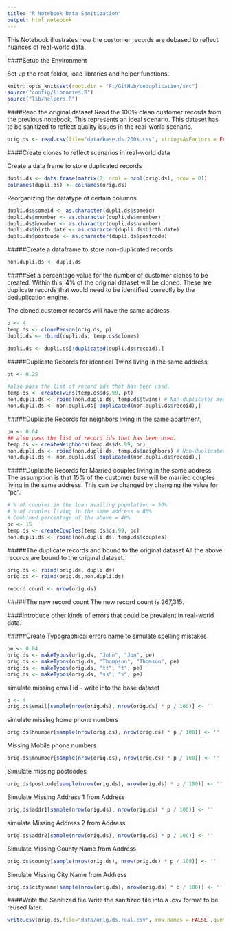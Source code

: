 ```yaml
---
title: "R Notebook Data Sanitization"
output: html_notebook
---
```


This Notebook illustrates how the customer records are debased to reflect nuances of real-world data.

####Setup the Environment

Set up the root folder, load libraries and helper functions.
```r
knitr::opts_knit$set(root.dir = "F:/GitHub/deduplication/src")
source("config/libraries.R")
source("lib/helpers.R")

```


####Read the original dataset
Read the 100% clean customer records from the previous notebook. This represents an ideal scenario.  This dataset has to be sanitized to reflect quality issues in the real-world scenario.

```r
orig.ds <- read.csv(file="data/base.ds.200k.csv", stringsAsFactors = FALSE)

```

####Create clones to reflect scenarios in real-world data

Create a data frame to store duplicated records
```r
dupli.ds <- data.frame(matrix(0, ncol = ncol(orig.ds), nrow = 0))
colnames(dupli.ds) <- colnames(orig.ds)
```

Reorganizing the datatype of certain columns

```r
dupli.ds$someid <- as.character(dupli.ds$someid)
dupli.ds$mnumber <- as.character(dupli.ds$mnumber)
dupli.ds$hnumber <- as.character(dupli.ds$hnumber)
dupli.ds$birth.date <- as.character(dupli.ds$birth.date)
dupli.ds$postcode <- as.character(dupli.ds$postcode)
```


#####Create a dataframe to store non-duplicated records
```r
non.dupli.ds <- dupli.ds

```


#####Set a percentage value for the number of customer clones to be created.
Within this, 4% of the original dataset will be cloned.  These are duplicate records that would need to be identified correctly by the deduplication engine.

The cloned customer records will have the same address.
```r
p <- 4
temp.ds <- clonePerson(orig.ds, p)
dupli.ds <- rbind(dupli.ds, temp.ds$clones)

dupli.ds <- dupli.ds[!duplicated(dupli.ds$recoid),]
```


#####Duplicate Records for identical Twins living in the same address,
```r
pt <- 0.25

#also pass the list of record ids that has been used.
temp.ds <- createTwins(temp.ds$ds.99, pt)
non.dupli.ds <- rbind(non.dupli.ds, temp.ds$twins) # Non-duplicates means individual people
non.dupli.ds <- non.dupli.ds[!duplicated(non.dupli.ds$recoid),]

```



#####Duplicate Records for neighbors living in the same apartment,

```r
pn <- 0.04
## also pass the list of record ids that has been used.
temp.ds <- createNeighbors(temp.ds$ds.99, pn)
non.dupli.ds <- rbind(non.dupli.ds, temp.ds$neighbors) # Non-duplicates means individual people
non.dupli.ds <- non.dupli.ds[!duplicated(non.dupli.ds$recoid),]

```

#####Duplicate Records for Married couples living in the same address
The assumption is that 15% of the customer base will be married couples living in the same address.   This can be changed by changing the value for "pc".
```r
# % of couples in the loan availing population = 50%
# % of couples living in the same address = 80%
# Combined percentage of the above = 40%
pc <- 15 
temp.ds <- createCouples(temp.ds$ds.99, pc)
non.dupli.ds <- rbind(non.dupli.ds, temp.ds$couples)

```

#####The duplicate records and bound to the original dataset
All the above records are bound to the original dataset.
```r
orig.ds <- rbind(orig.ds, dupli.ds)
orig.ds <- rbind(orig.ds,non.dupli.ds)

record.count <- nrow(orig.ds)
```

#####The new record count
The new record count is 267,315. 

####Introduce other kinds of errors that could be prevalent in real-world data.


#####Create Typographical errors name to simulate spelling mistakes
```r
pe <- 0.04
orig.ds <- makeTypos(orig.ds, "John", "Jon", pe)
orig.ds <- makeTypos(orig.ds, "Thompson", "Thomson", pe)
orig.ds <- makeTypos(orig.ds, "tt", "t", pe)
orig.ds <- makeTypos(orig.ds, "ss", "s", pe)
```


simulate missing email id - write into the base dataset
```r
p <- 4
orig.ds$email[sample(nrow(orig.ds), nrow(orig.ds) * p / 100)] <- ''

```

simulate missing home phone numbers
```r
orig.ds$hnumber[sample(nrow(orig.ds), nrow(orig.ds) * p / 100)] <- ''

```

Missing Mobile phone numbers
```r
orig.ds$mnumber[sample(nrow(orig.ds), nrow(orig.ds) * p / 100)] <- ''

```

Simulate missing postcodes
```r
orig.ds$postcode[sample(nrow(orig.ds), nrow(orig.ds) * p / 100)] <- ''

```

Simulate Missing Address 1 from Address
```r
orig.ds$addr1[sample(nrow(orig.ds), nrow(orig.ds) * p / 100)] <- ''

```

simulate Missing Address 2 from Address
```r
orig.ds$addr2[sample(nrow(orig.ds), nrow(orig.ds) * p / 100)] <- ''

```

Simulate Missing County Name from Address
```r
orig.ds$county[sample(nrow(orig.ds), nrow(orig.ds) * p / 100)] <- ''

```

Simulate Missing City Name from Address
```r
orig.ds$cityname[sample(nrow(orig.ds), nrow(orig.ds) * p / 100)] <- ''

```

####Write the Sanitized file
Write the sanitized file into a .csv format to be reused later.  

```r
write.csv(orig.ds,file="data/orig.ds.real.csv", row.names = FALSE ,quote=c(1:15) )

```

